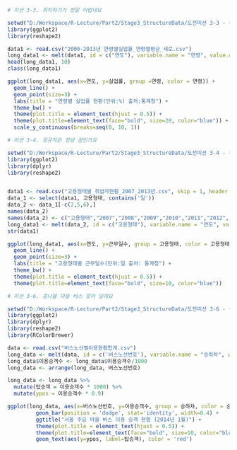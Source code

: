 ```r
# 미션 3-3. 취직하기가 정말 어렵네요

setwd("D:/Workspace/R-Lecture/Part2/Stage3_StructureData/도전미션 3-3 - 취직하기가 정말 어렵네요")
library(ggplot2)
library(reshape2)

data1 <- read.csv("2000-2013년 연령별실업율_연령별평균_세로.csv")
long_data1 <- melt(data1, id = c("연도"), variable.name = "연령", value.name = "실업률")
head(long_data1, 10)
class(long_data1)

ggplot(long_data1, aes(x=연도, y=실업률, group =연령, color = 연령)) +
  geom_line() +
  geom_point(size=3) +
  labs(title = "연령별 실업률 현황(단위:%) 출처:통계청") +
  theme_bw() +
  theme(plot.title = element_text(hjust = 0.5)) +
  theme(plot.title=element_text(face="bold", size=20, color="blue")) +
  scale_y_continuous(breaks=seq(0, 10, 1))

# 미션 3-4. 정규직은 정녕 꿈인가요

setwd("D:/Workspace/R-Lecture/Part2/Stage3_StructureData/도전미션 3-4 - 정규직은 정녕 꿈인가요")
library(ggplot2)
library(dplyr)
library(reshape2)


data1 <- read.csv("고용형태별_취업자현황_2007_2013년.csv", skip = 1, header = T)
data_1 <- select(data1, 고용형태, contains('일'))
data_2 <- data_1[-c(2,5,6),]
names(data_2)
names(data_2) <- c("고용형태","2007","2008","2009","2010","2011","2012","2013")
long_data1 <- melt(data_2, id = c("고용형태"), variable.name = "연도", value.name = "근무일수")
str(data1)

ggplot(long_data1, aes(x=연도, y=근무일수, group = 고용형태, color = 고용형태)) +
  geom_line() +
  geom_point(size=3) +
  labs(title = "고용형태별 근무일수(단위:일 출처: 통계청") +
  theme_bw() +
  theme(plot.title = element_text(hjust = 0.5)) +
  theme(plot.title=element_text(face="bold", size=10, color="blue"))

# 미션 3-6. 콩나물 마을 버스 찾아 달래요

setwd("D:/Workspace/R-Lecture/Part2/Stage3_StructureData/도전미션 3-6 - 콩나물 마을 버스 찾아 달래요")
library(ggplot2)
library(dplyr)
library(reshape2)
library(RColorBrewer)

data <- read.csv("버스노선별이용현황합계.csv")
long_data <- melt(data, id = c('버스노선번호'), variable.name = "승하차", value.name = "이용승객수")
long_data$이용승객수 <- long_data$이용승객수/1000
long_data <- arrange(long_data, 버스노선번호)

long_data <- long_data %>%
  mutate(탑승객 = 이용승객수 * 1000) %>%
  mutate(ypos = 이용승객수 * 0.9)

ggplot(long_data, aes(x=버스노선번호, y=이용승객수, group = 승하차, color = 승하차)) +
         geom_bar(position = 'dodge', stat='identity', width=0.4) +
         ggtitle("서울 주요 마을 버스 이용 승객 현황 (2014년 1월)") +
         theme(plot.title = element_text(hjust = 0.5)) +
         theme(plot.title=element_text(face="bold", size=10, color="blue")) +
         geom_text(aes(y=ypos, label=탑승객), color = 'red')
```

